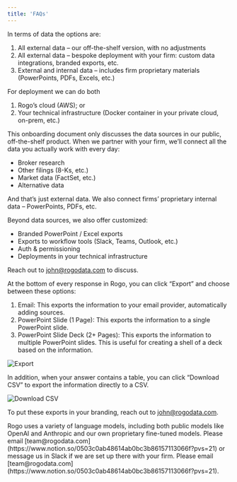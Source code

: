 ```yaml
---
title: 'FAQs'
---
```


<AccordionGroup>

<Accordion title="What are my firm’s options for partnering with Rogo?">
In terms of data the options are:

1. All external data – our off-the-shelf version, with no adjustments
2. All external data – bespoke deployment with your firm: custom data integrations, branded exports, etc.
3. External and internal data – includes firm proprietary materials (PowerPoints, PDFs, Excels, etc.)

For deployment we can do both

1. Rogo’s cloud (AWS); or
2. Your technical infrastructure (Docker container in your private cloud, on-prem, etc.)
</Accordion>

<Accordion title="How can Rogo be customized for my firm?">
This onboarding document only discusses the data sources in our public, off-the-shelf product. When we partner with your firm, we’ll connect all the data you actually work with every day:

- Broker research
- Other filings (8-Ks, etc.)
- Market data (FactSet, etc.)
- Alternative data

And that’s just external data. We also connect firms’ proprietary internal data – PowerPoints, PDFs, etc.

Beyond data sources, we also offer customized:

- Branded PowerPoint / Excel exports
- Exports to workflow tools (Slack, Teams, Outlook, etc.)
- Auth & permissioning
- Deployments in your technical infrastructure

Reach out to [john@rogodata.com](https://www.notion.so/531a3f3e571b4ba8b9ae56fd86014e46?pvs=21) to discuss.
</Accordion>

<Accordion title="How do I export answers from Rogo?">
At the bottom of every response in Rogo, you can click “Export” and choose between these options:

1. Email: This exports the information to your email provider, automatically adding sources.
2. PowerPoint Slide (1 Page): This exports the information to a single PowerPoint slide.
3. PowerPoint Slide Deck (2+ Pages): This exports the information to multiple PowerPoint slides. This is useful for creating a shell of a deck based on the information.

<img
  className="block dark:hidden"
  src="/images/faqs-1.png"
  alt="Export"
/>

In addition, when your answer contains a table, you can click “Download CSV” to export the information directly to a CSV.

<img
  className="block dark:hidden"
  src="/images/faqs-2.png"
  alt="Download CSV"
/>

To put these exports in your branding, reach out to [john@rogodata.com](https://www.notion.so/0503c0ab48614ab0bc3b86157113066f?pvs=21).
</Accordion>

<Accordion title="What model does Rogo use?">
Rogo uses a variety of language models, including both public models like OpenAI and Anthropic and our own proprietary fine-tuned models.
</Accordion>

<Accordion title="How do I request new data sources?">
Please email [team@rogodata.com](https://www.notion.so/0503c0ab48614ab0bc3b86157113066f?pvs=21) or message us in Slack if we are set up there with your firm.
</Accordion>

<Accordion title="How do I get in touch with Rogo?">
Please email [team@rogodata.com](https://www.notion.so/0503c0ab48614ab0bc3b86157113066f?pvs=21).
</Accordion>

</AccordionGroup>